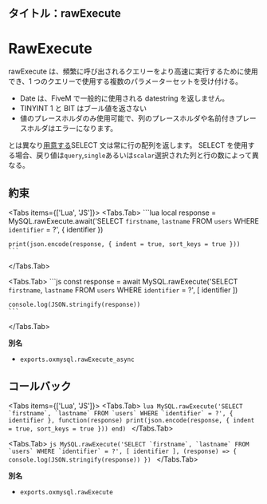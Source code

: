 ## タイトル：rawExecute


# RawExecute

rawExecute は、頻繁に呼び出されるクエリーをより高速に実行するために使用でき、1 つのクエリーで使用する複数のパラメーターセットを受け付ける。

- Date は、FiveM で一般的に使用される datestring を返しません。
- TINYINT 1 と BIT はブール値を返さない
- 値のプレースホルダのみ使用可能で、列のプレースホルダや名前付きプレースホルダはエラーになります。

とは異なり[用意する](./prepare)SELECT 文は常に行の配列を返します。
SELECT を使用する場合、戻り値は`query`,`single`あるいは`scalar`選択された列と行の数によって異なる。

## 約束

<Tabs items={['Lua', 'JS']}>
  <Tabs.Tab>
    ```lua
    local response = MySQL.rawExecute.await('SELECT `firstname`, `lastname` FROM `users` WHERE `identifier` = ?', {
        identifier
    })

    print(json.encode(response, { indent = true, sort_keys = true }))
    ```

  </Tabs.Tab>

  <Tabs.Tab>
    ```js
    const response = await MySQL.rawExecute('SELECT `firstname`, `lastname` FROM `users` WHERE `identifier` = ?', [
      identifier
    ])

    console.log(JSON.stringify(response))
    ```

  </Tabs.Tab>
</Tabs>

**別名**

- `exports.oxmysql.rawExecute_async`

## コールバック

<Tabs items={['Lua', 'JS']}>
  <Tabs.Tab>
    ```lua
    MySQL.rawExecute('SELECT `firstname`, `lastname` FROM `users` WHERE `identifier` = ?', {
        identifier
    }, function(response)
        print(json.encode(response, { indent = true, sort_keys = true }))
    end)
    ```
  </Tabs.Tab>

  <Tabs.Tab>
    ```js
    MySQL.rawExecute('SELECT `firstname`, `lastname` FROM `users` WHERE `identifier` = ?', [
      identifier
    ], (response) => {
      console.log(JSON.stringify(response))
    })
    ```
  </Tabs.Tab>
</Tabs>

**別名**

- `exports.oxmysql.rawExecute`
